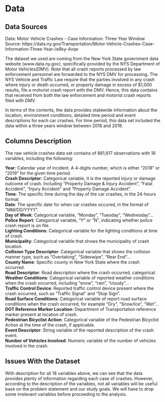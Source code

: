 # Data

## Data Sources

Data: Motor Vehicle Crashes - Case Information: Three Year Window  
Source: https://data.ny.gov/Transportation/Motor-Vehicle-Crashes-Case-Information-Three-Year-/e8ky-4vqe

  The dataset we used are coming from the New York State government data website
(www.data.ny.gov), specifically provided by the NYS Department of Motor Vehicles(DMV). Note that all crash reports processed by law enforcement personnel are forwarded to the NYS DMV for processing. The NYS Vehicle and Traffic Law require that the parties involved in any crash where injury or death occurred, or property damage in excess of $1,000 results, file a motorist crash report with the DMV. Hence, this data contains that received from both the law enforcement and motorist crash reports filed with DMV.  

  In terms of the contents, the data provides statewide information about the location, environment conditions, detailed time period and event descriptions for each car crashes. For time period, this data set included the data within a three years window between 2018 and 2019.  


## Columns Description
The raw vehicle crashes data set contains of 881,617 observations with 18 variables, including the following:  

**Year**: Calendar year of incident. A 4-digits number, which is either "2018" or "2019" for the given time period.  
**Crash Descriptor**: Categorical variable, it is the reported injury or damage outcome of crash. Including "Property Damage & Injury Accident", "Fatal Accident", "Injury Accident" and "Property Damage Accident".  
**Time**: The specific time during the day of the car crashes, in the 24-hours format.  
**Date**: The specific date for when car crashes occured, in the format of "MM/DD/YYYY".  
**Day of Week**: Categorical variable, "Monday", "Tuesday", "Wednesday"...   
**Police Report**: Categorical variable, "Y" or "N", indicating whether police crash report is on file.  
**Lighting Conditions**: Categorical variable for the lighting conditions at time of crash.    
**Municipality**: Categorical variable that shows the municipality of crash location.   
**Collision Type Descriptor**: Categorical variable that shows the collision manner type, such as "Overtaking", "Sideswipe", "Rear End"...     
**County Name**: Specific county in New York State where the crash occurred.  
**Road Descriptor**: Road description where the crash occurred, categorical.  
**Weather Conditions**: Categorical variable of reported weather conditions when the crash  occurred, including "snow", "rain", "cloudy"...  
**Traffic Control Device**: Reported traffic control device present where the crash occurred, such as "Traffic Signal" and "Stop Sign".   
**Road Surface Conditions**: Categorical variable of report road surface conditions when the crash occurred, for example "Dry", "Snow/Ice", "Wet"...  
**DOT Reference Marker Location**: Department of Transportation reference marker present at location of crash.  
**Pedestrian Bicyclist Action**: Categorical variable of the Pedestrian Bicyclist Action at the time of the crash, if applicable.  
**Event Descriptor**: String variable of the reported description of the crash event.   
**Number of Vehicles Involved**: Numeric variable of the number of vehicles involved in the crash.  


## Issues With the Dataset
With description for all 18 variables above, we can see that the data provides plenty of information regarding each case of crashes. However, according to the description of the variables, not all variables will be useful base on the problem statement and our study goals. We will have to drop some irrelevant variables before proceeding to the analysis. 

